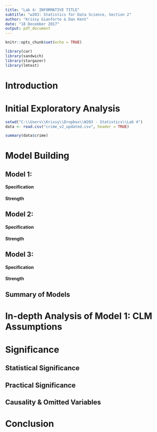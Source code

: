 ---
title: "Lab 4: INFORMATIVE TITLE"
subtitle: "w203: Statistics for Data Science, Section 2"
author: "Krissy Gianforte & Dan Kent"
date: "18 December 2017"
output: pdf_document
---

```{r setup, include=FALSE}
knitr::opts_chunk$set(echo = TRUE)
```

```{r, echo=FALSE, warning=FALSE}
library(car)
library(sandwich)
library(stargazer)
library(lmtest)
```

# Introduction

# Initial Exploratory Analysis
```{r}
setwd("C:\\Users\\Krissy\\Dropbox\\W203 - Statistics\\Lab 4")
data <- read.csv("crime_v2_updated.csv", header = TRUE)

summary(data$crime)
```  

# Model Building
## Model 1: 
#### Specification

#### Strength

## Model 2:  
#### Specification

#### Strength

## Model 3:  
#### Specification

#### Strength

## Summary of Models

# In-depth Analysis of Model 1: CLM Assumptions

# Significance
## Statistical Significance

## Practical Significance

## Causality & Omitted Variables

# Conclusion
